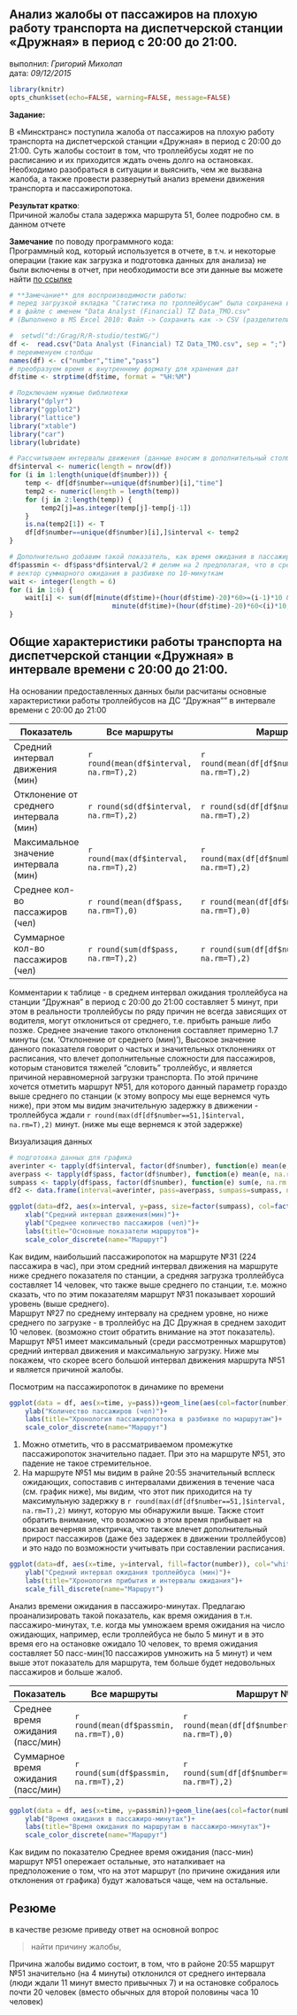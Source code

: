## Анализ жалобы от пассажиров на плохую работу транспорта на диспетчерской станции «Дружная» в период с 20:00 до 21:00.

выполнил: *Григорий Михолап*  
дата: *09/12/2015*

```r
library(knitr)
opts_chunk$set(echo=FALSE, warning=FALSE, message=FALSE)
```

**Задание:**

В «Минсктранс» поступила жалоба от пассажиров на плохую работу транспорта на диспетчерской станции «Дружная» в период с 20:00 до 21:00. Суть жалобы состоит в том, что троллейбусы ходят не по расписанию и их приходится ждать очень долго на остановках. Необходимо разобраться в ситуации и выяснить, чем же вызвана жалоба, а также провести развернутый анализ времени движения транспорта и пассажиропотока.

**Результат кратко**:   
Причиной жалобы стала задержка маршрута 51, более подробно см. в данном отчете

**Замечание** по поводу программного кода:  
Программный код, который используется в отчете, в т.ч. и некоторые операции (такие как загрузка и подготовка данных для анализа) не были включены в отчет, при необходимости все эти данные вы можете найти [по ссылке](https://github.com/Grag2015/testWG/blob/master/Task%202%20Minsktrans.Rmd) 
```r
# **Замечание** для воспроизводимости работы:
# перед загрузкой вкладка "Статистика по троллейбусам" была сохранена в формате csv
# в файле с именем "Data Analyst (Financial) TZ Data_TMO.csv"
# (Выполнено в MS Excel 2010: Файл -> Сохранить как -> CSV (разделители - запятые))
```


```r
#  setwd("d:/Grag/R/R-studio/testWG/")
df <-  read.csv("Data Analyst (Financial) TZ Data_TMO.csv", sep = ";")
# переименуем столбцы
names(df) <- c("number","time","pass")
# преобразуем время к внутреннему формату для хранения дат
df$time <- strptime(df$time, format = "%H:%M")

```

```r
# Подключаем нужные библиотеки
library("dplyr")
library("ggplot2")
library("lattice") 
library("xtable")
library("car")
library(lubridate)
```

```r
# Рассчитываем интервалы движения (данные вносим в дополнительный столбец `interval`)
df$interval <- numeric(length = nrow(df))
for (i in 1:length(unique(df$number))) {
    temp <- df[df$number==unique(df$number)[i],"time"]
    temp2 <- numeric(length = length(temp))
    for (j in 2:length(temp)) {        
        temp2[j]=as.integer(temp[j]-temp[j-1])
    }
    is.na(temp2[1]) <- T
    df[df$number==unique(df$number)[i],]$interval <- temp2
}
```

```r
# Дополнительно добавим такой показатель, как время ожидания в пассажиро-минутах
df$passmin <- df$pass*df$interval/2 # делим на 2 предполагая, что в среднем люди приходят на остановку в середине интервала 
# вектор суммарного ожидания в разбивке по 10-минуткам
wait <- integer(length = 6)
for (i in 1:6) {
    wait[i] <- sum(df[minute(df$time)+(hour(df$time)-20)*60>=(i-1)*10 & 
                          minute(df$time)+(hour(df$time)-20)*60<(i)*10,"passmin"], na.rm = T)
}
```


## Общие характеристики работы транспорта на диспетчерской станции «Дружная» в интервале времени с 20:00 до 21:00. 
На основании предоставленных данных были расчитаны основные характеристики работы троллейбусов на ДС "Дружная"" в интервале времени с 20:00 до 21:00

Показатель  | Все маршруты | Маршрут №27 | Маршрут №31 | Маршрут №51
------------- | ------------- | ------------- | ------------- | -------------
Средний интервал движения (мин)  | `r round(mean(df$interval, na.rm=T),2)` |  `r round(mean(df[df$number==27,]$interval, na.rm=T),2)` |  `r round(mean(df[df$number==31,]$interval, na.rm=T),2)` |  `r round(mean(df[df$number==51,]$interval, na.rm=T),2)`
Отклонение от среднего интервала (мин)  | `r round(sd(df$interval, na.rm=T),2)` |  `r round(sd(df[df$number==27,]$interval, na.rm=T),2)` | `r round(sd(df[df$number==31,]$interval, na.rm=T),2)`  | `r round(sd(df[df$number==51,]$interval, na.rm=T),2)`
Максимальное значение интервала (мин)  | `r round(max(df$interval, na.rm=T),2)` |  `r round(max(df[df$number==27,]$interval, na.rm=T),2)` | `r round(max(df[df$number==31,]$interval, na.rm=T),2)`  | `r round(max(df[df$number==51,]$interval, na.rm=T),2)`
Среднее кол-во пассажиров (чел) | `r round(mean(df$pass, na.rm=T),0)` |  `r round(mean(df[df$number==27,]$pass, na.rm=T),0)` | `r round(mean(df[df$number==31,]$pass, na.rm=T),2)`  | `r round(mean(df[df$number==51,]$pass, na.rm=T),0)`
Суммарное кол-во пассажиров (чел) | `r round(sum(df$pass, na.rm=T),2)` |  `r round(sum(df[df$number==27,]$pass, na.rm=T),2)` | `r round(sum(df[df$number==31,]$pass, na.rm=T),2)`  | `r round(sum(df[df$number==51,]$pass, na.rm=T),2)`

Комментарии к таблице - в среднем интервал ожидания троллейбуса на станции "Дружная" в период с 20:00 до 21:00 составляет 5 минут, при этом в реальности троллейбусы по ряду причин не всегда зависящих от водителя, могут отклониться от среднего, т.е. прибыть раньше либо позже. Среднее значение такого отклонения составляет примерно 1.7 минуты (см. 'Отклонение от среднего (мин)'), 
Высокое значение данного показателя говорит о частых и значительных отклонениях от расписания, что влечет дополнительные сложности для пассажиров, которым становится тяжелей "словить" троллейбус, и 
является причиной неравномерной загрузки транспорта. По этой причине хочется отметить маршрут №51, для которого данный параметр гораздо выше среднего по станции (к этому вопросу мы еще вернемся чуть ниже), при этом мы видим значительную задержку в движении - троллейбуса ждали `r round(max(df[df$number==51,]$interval, na.rm=T),2)` минут. (ниже мы еще вернемся к этой задержке)

Визуализация данных
```r
# подготовка данных для графика
averinter <- tapply(df$interval, factor(df$number), function(e) mean(e, na.rm = T))
averpass <- tapply(df$pass, factor(df$number), function(e) mean(e, na.rm = T))
sumpass <- tapply(df$pass, factor(df$number), function(e) sum(e, na.rm = T))
df2 <- data.frame(interval=averinter, pass=averpass, sumpass=sumpass, number=names(sumpass))
```

```r
ggplot(data=df2, aes(x=interval, y=pass, size=factor(sumpass), col=factor(number)))+geom_point(size=c(12,20,9))+xlim(0,10)+ylim(5,20)+geom_vline(xintercept = mean(df$interval, na.rm = T), colour="red", linetype = "longdash", size=0.5)+geom_hline(yintercept = mean(df$pass, na.rm = T), colour="red", linetype = "longdash", size=0.5)+annotate("text", label = paste0(df2$sumpass," пасс/час"), x = df2$interval, y = df2$pass, size = 3, colour = "#2e3a23",  hjust=-0.2)+
    xlab("Средний интервал движения(мин)")+
    ylab("Среднее количество пассажиров (чел)")+
    labs(title="Основные показатели маршрутов")+
    scale_color_discrete(name="Маршрут")
```

Как видим, наибольший пассажиропоток на маршруте №31 (224 пассажира в час), при этом средний интервал движения на маршруте ниже среднего показателя по станции, а средняя загрузка троллейбуса составляет 14 человек, что также выше среднего по станции, т.е. можно сказать, что по этим показателям маршрут №31 показывает хороший уровень (выше среднего).  
Маршрут №27 по среднему интервалу на среднем уровне, но ниже среднего по загрузке - в троллейбус на ДС Дружная в среднем заходит 10 человек. (возможно стоит обратить внимание на этот показатель).  
Маршрут №51 имеет максимальный (среди рассмотренных маршрутов) средний интервал движения и максимальную загрузку. Ниже мы покажем, что скорее всего большой интервал движения маршрута №51 и является причиной жалобы.

Посмотрим на пассажиропоток в динамике по времени

```r
ggplot(data = df, aes(x=time, y=pass))+geom_line(aes(col=factor(number)))+geom_point(aes(col=factor(number)))+xlab("Время прибытия троллейбуса")+
    ylab("Количество пассажиров (чел)")+
    labs(title="Хронология пассажиропотока в разбивке по маршрутам")+
    scale_color_discrete(name="Маршрут")

```

1. Можно отметить, что в рассматриваемом промежутке пассажиропоток значительно падает. При это на маршруте №51, это падение не такое стремительное.  
2. На маршруте №51 мы видим в райне 20:55 значительный всплеск ожидающих, сопоставив с интервалами движения в течение часа (см. график ниже), мы видим, что этот пик приходится на ту максимульную задержку в `r round(max(df[df$number==51,]$interval, na.rm=T),2)` минут, которую мы обнаружили выше. Также стоит обратить внимание, что возможно в этом время прибывает на вокзал вечерняя электричка, что также влечет дополнительный прирост пассажиров (даже без задержек в движении троллейбусов) и это надо по возможности учитывать при составлении расписания.

```r
ggplot(data=df, aes(x=time, y=interval, fill=factor(number)), col="white")+geom_histogram(stat="identity", position="dodge")+xlab("Время прибытия троллейбуса")+
    ylab("Средний интервал ожидания троллейбуса (мин)")+
    labs(title="Хронология прибытия и интервалы ожидания")+
    scale_fill_discrete(name="Маршрут")
```


Анализ времени ожидания в пассажиро-минутах. 
Предлагаю проанализировать такой показатель, как время ожидания в т.н. пассажиро-минутах, т.е. когда мы умножаем время ожидания на число ожидающих, например, если троллейбуса не было 5 минут и в это время его на остановке ожидало 10 человек, то время ожидания составляет 50 пасс-мин(10 пассажиров умножить на 5 минут) и чем выше этот показатель для маршрута, тем больше будет недовольных пассажиров и больше жалоб.

Показатель  | Все маршруты | Маршрут №27 | Маршрут №31 | Маршрут №51
------------- | ------------- | ------------- | ------------- | -------------
Среднее время ожидания (пасс/мин) | `r round(mean(df$passmin, na.rm=T),0)` |  `r round(mean(df[df$number==27,]$passmin, na.rm=T),0)` | `r round(mean(df[df$number==31,]$passmin, na.rm=T),2)`  | `r round(mean(df[df$number==51,]$passmin, na.rm=T),0)`
Суммарное время ожидания (пасс/мин) | `r round(sum(df$passmin, na.rm=T),2)` |  `r round(sum(df[df$number==27,]$passmin, na.rm=T),2)` | `r round(sum(df[df$number==31,]$passmin, na.rm=T),2)`  | `r round(sum(df[df$number==51,]$passmin, na.rm=T),2)`

```r
ggplot(data = df, aes(x=time, y=passmin))+geom_line(aes(col=factor(number)))+geom_point(aes(col=factor(number)))+xlab("Время прибытия троллейбуса")+
    ylab("Время ожидания в пассажиро-минутах")+
    labs(title="Время ожидания по маршрутам в пассажиро-минутах")+
    scale_color_discrete(name="Маршрут")

```
Как видим по показателю Среднее время ожидания (пасс-мин) маршрут №51 опережает остальные, это наталкивает на предположение о том, что на этот маршрут (по причине ожидания или отклонения от графика) будут жаловаться чаще, чем на остальные. 

## Резюме
в качестве резюме приведу ответ на основной вопрос

> найти причину жалобы, 

Причина жалобы видимо состоит, в том, что в районе 20:55 маршрут №51 значительно (на 4 минуты) отклонился от среднего интервала (люди ждали 11 минут вместо привычных 7) и на остановке собралось почти 20 человек (вместо обычных для второй половины часа 10 человек)
